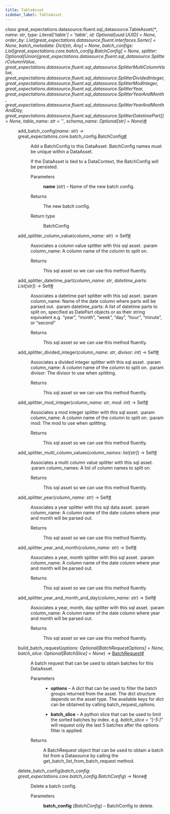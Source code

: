 ```yaml
---
title: TableAsset
sidebar_label: TableAsset
---
```



<section class="sphinx-api-doc" id="tableasset">

<dl class="py class">
<dt class="sig sig-object py" id="great_expectations.datasource.fluent.sql_datasource.TableAsset">
<em class="property"><span class="pre">class</span><span class="w"> </span></em><span class="sig-prename descclassname"><span class="pre">great_expectations.datasource.fluent.sql_datasource.</span></span><span class="sig-name descname"><span class="pre">TableAsset</span></span><span class="sig-paren">(</span><em class="sig-param"><span class="o"><span class="pre">*</span></span></em>, <em class="sig-param"><span class="n"><span class="pre">name</span></span><span class="p"><span class="pre">:</span></span><span class="w"> </span><span class="n"><span class="pre">str</span></span></em>, <em class="sig-param"><span class="n"><span class="pre">type</span></span><span class="p"><span class="pre">:</span></span><span class="w"> </span><span class="n"><span class="pre">Literal</span><span class="p"><span class="pre">[</span></span><span class="s"><span class="pre">'table'</span></span><span class="p"><span class="pre">]</span></span></span><span class="w"> </span><span class="o"><span class="pre">=</span></span><span class="w"> </span><span class="default_value"><span class="pre">'table'</span></span></em>, <em class="sig-param"><span class="n"><span class="pre">id</span></span><span class="p"><span class="pre">:</span></span><span class="w"> </span><span class="n"><span class="pre">Optional</span><span class="p"><span class="pre">[</span></span><span class="pre">uuid.UUID</span><span class="p"><span class="pre">]</span></span></span><span class="w"> </span><span class="o"><span class="pre">=</span></span><span class="w"> </span><span class="default_value"><span class="pre">None</span></span></em>, <em class="sig-param"><span class="n"><span class="pre">order_by</span></span><span class="p"><span class="pre">:</span></span><span class="w"> </span><span class="n"><span class="pre">List</span><span class="p"><span class="pre">[</span></span><span class="pre">great_expectations.datasource.fluent.interfaces.Sorter</span><span class="p"><span class="pre">]</span></span></span><span class="w"> </span><span class="o"><span class="pre">=</span></span><span class="w"> </span><span class="default_value"><span class="pre">None</span></span></em>, <em class="sig-param"><span class="n"><span class="pre">batch_metadata</span></span><span class="p"><span class="pre">:</span></span><span class="w"> </span><span class="n"><span class="pre">Dict</span><span class="p"><span class="pre">[</span></span><span class="pre">str</span><span class="p"><span class="pre">,</span></span><span class="w"> </span><span class="pre">Any</span><span class="p"><span class="pre">]</span></span></span><span class="w"> </span><span class="o"><span class="pre">=</span></span><span class="w"> </span><span class="default_value"><span class="pre">None</span></span></em>, <em class="sig-param"><span class="n"><span class="pre">batch_configs</span></span><span class="p"><span class="pre">:</span></span><span class="w"> </span><span class="n"><span class="pre">List</span><span class="p"><span class="pre">[</span></span><span class="pre">great_expectations.core.batch_config.BatchConfig</span><span class="p"><span class="pre">]</span></span></span><span class="w"> </span><span class="o"><span class="pre">=</span></span><span class="w"> </span><span class="default_value"><span class="pre">None</span></span></em>, <em class="sig-param"><span class="n"><span class="pre">splitter</span></span><span class="p"><span class="pre">:</span></span><span class="w"> </span><span class="n"><span class="pre">Optional</span><span class="p"><span class="pre">[</span></span><span class="pre">Union</span><span class="p"><span class="pre">[</span></span><span class="pre">great_expectations.datasource.fluent.sql_datasource.SplitterColumnValue</span><span class="p"><span class="pre">,</span></span><span class="w"> </span><span class="pre">great_expectations.datasource.fluent.sql_datasource.SplitterMultiColumnValue</span><span class="p"><span class="pre">,</span></span><span class="w"> </span><span class="pre">great_expectations.datasource.fluent.sql_datasource.SplitterDividedInteger</span><span class="p"><span class="pre">,</span></span><span class="w"> </span><span class="pre">great_expectations.datasource.fluent.sql_datasource.SplitterModInteger</span><span class="p"><span class="pre">,</span></span><span class="w"> </span><span class="pre">great_expectations.datasource.fluent.sql_datasource.SplitterYear</span><span class="p"><span class="pre">,</span></span><span class="w"> </span><span class="pre">great_expectations.datasource.fluent.sql_datasource.SplitterYearAndMonth</span><span class="p"><span class="pre">,</span></span><span class="w"> </span><span class="pre">great_expectations.datasource.fluent.sql_datasource.SplitterYearAndMonthAndDay</span><span class="p"><span class="pre">,</span></span><span class="w"> </span><span class="pre">great_expectations.datasource.fluent.sql_datasource.SplitterDatetimePart</span><span class="p"><span class="pre">]</span></span><span class="p"><span class="pre">]</span></span></span><span class="w"> </span><span class="o"><span class="pre">=</span></span><span class="w"> </span><span class="default_value"><span class="pre">None</span></span></em>, <em class="sig-param"><span class="n"><span class="pre">table_name</span></span><span class="p"><span class="pre">:</span></span><span class="w"> </span><span class="n"><span class="pre">str</span></span><span class="w"> </span><span class="o"><span class="pre">=</span></span><span class="w"> </span><span class="default_value"><span class="pre">''</span></span></em>, <em class="sig-param"><span class="n"><span class="pre">schema_name</span></span><span class="p"><span class="pre">:</span></span><span class="w"> </span><span class="n"><span class="pre">Optional</span><span class="p"><span class="pre">[</span></span><span class="pre">str</span><span class="p"><span class="pre">]</span></span></span><span class="w"> </span><span class="o"><span class="pre">=</span></span><span class="w"> </span><span class="default_value"><span class="pre">None</span></span></em><span class="sig-paren">)</span><a class="headerlink" href="#great_expectations.datasource.fluent.sql_datasource.TableAsset" title="Permalink to this definition">#</a></dt>
<dd><dl class="py method">
<dt class="sig sig-object py" id="great_expectations.datasource.fluent.sql_datasource.TableAsset.add_batch_config">
<span class="sig-name descname"><span class="pre">add_batch_config</span></span><span class="sig-paren">(</span><em class="sig-param"><span class="n"><span class="pre">name</span></span><span class="p"><span class="pre">:</span></span><span class="w"> </span><span class="n"><span class="pre">str</span></span></em><span class="sig-paren">)</span> <span class="sig-return"><span class="sig-return-icon">→</span> <span class="sig-return-typehint"><span class="pre">great_expectations.core.batch_config.BatchConfig</span></span></span><a class="headerlink" href="#great_expectations.datasource.fluent.sql_datasource.TableAsset.add_batch_config" title="Permalink to this definition">#</a></dt>
<dd><p>Add a BatchConfig to this DataAsset.
BatchConfig names must be unique within a DataAsset.</p>
<p>If the DataAsset is tied to a DataContext, the BatchConfig will be persisted.</p>
<dl class="field-list simple">
<dt class="field-odd">Parameters</dt>
<dd class="field-odd"><p><strong>name</strong> (<em>str</em>) – Name of the new batch config.</p>
</dd>
<dt class="field-even">Returns</dt>
<dd class="field-even"><p>The new batch config.</p>
</dd>
<dt class="field-odd">Return type</dt>
<dd class="field-odd"><p>BatchConfig</p>
</dd>
</dl>
</dd></dl>
<dl class="py method">
<dt class="sig sig-object py" id="great_expectations.datasource.fluent.sql_datasource.TableAsset.add_splitter_column_value">
<span class="sig-name descname"><span class="pre">add_splitter_column_value</span></span><span class="sig-paren">(</span><em class="sig-param"><span class="n"><span class="pre">column_name</span></span><span class="p"><span class="pre">:</span></span><span class="w"> </span><span class="n"><span class="pre">str</span></span></em><span class="sig-paren">)</span> <span class="sig-return"><span class="sig-return-icon">→</span> <span class="sig-return-typehint"><span class="pre">Self</span></span></span><a class="headerlink" href="#great_expectations.datasource.fluent.sql_datasource.TableAsset.add_splitter_column_value" title="Permalink to this definition">#</a></dt>
<dd><p>Associates a column value splitter with this sql asset.
:param column_name: A column name of the column to split on.</p>
<dl class="field-list simple">
<dt class="field-odd">Returns</dt>
<dd class="field-odd"><p>This sql asset so we can use this method fluently.</p>
</dd>
</dl>
</dd></dl>
<dl class="py method">
<dt class="sig sig-object py" id="great_expectations.datasource.fluent.sql_datasource.TableAsset.add_splitter_datetime_part">
<span class="sig-name descname"><span class="pre">add_splitter_datetime_part</span></span><span class="sig-paren">(</span><em class="sig-param"><span class="n"><span class="pre">column_name</span></span><span class="p"><span class="pre">:</span></span><span class="w"> </span><span class="n"><span class="pre">str</span></span></em>, <em class="sig-param"><span class="n"><span class="pre">datetime_parts</span></span><span class="p"><span class="pre">:</span></span><span class="w"> </span><span class="n"><span class="pre">List</span><span class="p"><span class="pre">[</span></span><span class="pre">str</span><span class="p"><span class="pre">]</span></span></span></em><span class="sig-paren">)</span> <span class="sig-return"><span class="sig-return-icon">→</span> <span class="sig-return-typehint"><span class="pre">Self</span></span></span><a class="headerlink" href="#great_expectations.datasource.fluent.sql_datasource.TableAsset.add_splitter_datetime_part" title="Permalink to this definition">#</a></dt>
<dd><p>Associates a datetime part splitter with this sql asset.
:param column_name: Name of the date column where parts will be parsed out.
:param datetime_parts: A list of datetime parts to split on, specified as DatePart objects or as their string equivalent e.g. “year”, “month”, “week”, “day”, “hour”, “minute”, or “second”</p>
<dl class="field-list simple">
<dt class="field-odd">Returns</dt>
<dd class="field-odd"><p>This sql asset so we can use this method fluently.</p>
</dd>
</dl>
</dd></dl>
<dl class="py method">
<dt class="sig sig-object py" id="great_expectations.datasource.fluent.sql_datasource.TableAsset.add_splitter_divided_integer">
<span class="sig-name descname"><span class="pre">add_splitter_divided_integer</span></span><span class="sig-paren">(</span><em class="sig-param"><span class="n"><span class="pre">column_name</span></span><span class="p"><span class="pre">:</span></span><span class="w"> </span><span class="n"><span class="pre">str</span></span></em>, <em class="sig-param"><span class="n"><span class="pre">divisor</span></span><span class="p"><span class="pre">:</span></span><span class="w"> </span><span class="n"><span class="pre">int</span></span></em><span class="sig-paren">)</span> <span class="sig-return"><span class="sig-return-icon">→</span> <span class="sig-return-typehint"><span class="pre">Self</span></span></span><a class="headerlink" href="#great_expectations.datasource.fluent.sql_datasource.TableAsset.add_splitter_divided_integer" title="Permalink to this definition">#</a></dt>
<dd><p>Associates a divided integer splitter with this sql asset.
:param column_name: A column name of the column to split on.
:param divisor: The divisor to use when splitting.</p>
<dl class="field-list simple">
<dt class="field-odd">Returns</dt>
<dd class="field-odd"><p>This sql asset so we can use this method fluently.</p>
</dd>
</dl>
</dd></dl>
<dl class="py method">
<dt class="sig sig-object py" id="great_expectations.datasource.fluent.sql_datasource.TableAsset.add_splitter_mod_integer">
<span class="sig-name descname"><span class="pre">add_splitter_mod_integer</span></span><span class="sig-paren">(</span><em class="sig-param"><span class="n"><span class="pre">column_name</span></span><span class="p"><span class="pre">:</span></span><span class="w"> </span><span class="n"><span class="pre">str</span></span></em>, <em class="sig-param"><span class="n"><span class="pre">mod</span></span><span class="p"><span class="pre">:</span></span><span class="w"> </span><span class="n"><span class="pre">int</span></span></em><span class="sig-paren">)</span> <span class="sig-return"><span class="sig-return-icon">→</span> <span class="sig-return-typehint"><span class="pre">Self</span></span></span><a class="headerlink" href="#great_expectations.datasource.fluent.sql_datasource.TableAsset.add_splitter_mod_integer" title="Permalink to this definition">#</a></dt>
<dd><p>Associates a mod integer splitter with this sql asset.
:param column_name: A column name of the column to split on.
:param mod: The mod to use when splitting.</p>
<dl class="field-list simple">
<dt class="field-odd">Returns</dt>
<dd class="field-odd"><p>This sql asset so we can use this method fluently.</p>
</dd>
</dl>
</dd></dl>
<dl class="py method">
<dt class="sig sig-object py" id="great_expectations.datasource.fluent.sql_datasource.TableAsset.add_splitter_multi_column_values">
<span class="sig-name descname"><span class="pre">add_splitter_multi_column_values</span></span><span class="sig-paren">(</span><em class="sig-param"><span class="n"><span class="pre">column_names</span></span><span class="p"><span class="pre">:</span></span><span class="w"> </span><span class="n"><span class="pre">list</span><span class="p"><span class="pre">[</span></span><span class="pre">str</span><span class="p"><span class="pre">]</span></span></span></em><span class="sig-paren">)</span> <span class="sig-return"><span class="sig-return-icon">→</span> <span class="sig-return-typehint"><span class="pre">Self</span></span></span><a class="headerlink" href="#great_expectations.datasource.fluent.sql_datasource.TableAsset.add_splitter_multi_column_values" title="Permalink to this definition">#</a></dt>
<dd><p>Associates a multi column value splitter with this sql asset.
:param column_names: A list of column names to split on.</p>
<dl class="field-list simple">
<dt class="field-odd">Returns</dt>
<dd class="field-odd"><p>This sql asset so we can use this method fluently.</p>
</dd>
</dl>
</dd></dl>
<dl class="py method">
<dt class="sig sig-object py" id="great_expectations.datasource.fluent.sql_datasource.TableAsset.add_splitter_year">
<span class="sig-name descname"><span class="pre">add_splitter_year</span></span><span class="sig-paren">(</span><em class="sig-param"><span class="n"><span class="pre">column_name</span></span><span class="p"><span class="pre">:</span></span><span class="w"> </span><span class="n"><span class="pre">str</span></span></em><span class="sig-paren">)</span> <span class="sig-return"><span class="sig-return-icon">→</span> <span class="sig-return-typehint"><span class="pre">Self</span></span></span><a class="headerlink" href="#great_expectations.datasource.fluent.sql_datasource.TableAsset.add_splitter_year" title="Permalink to this definition">#</a></dt>
<dd><p>Associates a year splitter with this sql data asset.
:param column_name: A column name of the date column where year and month will be parsed out.</p>
<dl class="field-list simple">
<dt class="field-odd">Returns</dt>
<dd class="field-odd"><p>This sql asset so we can use this method fluently.</p>
</dd>
</dl>
</dd></dl>
<dl class="py method">
<dt class="sig sig-object py" id="great_expectations.datasource.fluent.sql_datasource.TableAsset.add_splitter_year_and_month">
<span class="sig-name descname"><span class="pre">add_splitter_year_and_month</span></span><span class="sig-paren">(</span><em class="sig-param"><span class="n"><span class="pre">column_name</span></span><span class="p"><span class="pre">:</span></span><span class="w"> </span><span class="n"><span class="pre">str</span></span></em><span class="sig-paren">)</span> <span class="sig-return"><span class="sig-return-icon">→</span> <span class="sig-return-typehint"><span class="pre">Self</span></span></span><a class="headerlink" href="#great_expectations.datasource.fluent.sql_datasource.TableAsset.add_splitter_year_and_month" title="Permalink to this definition">#</a></dt>
<dd><p>Associates a year, month splitter with this sql asset.
:param column_name: A column name of the date column where year and month will be parsed out.</p>
<dl class="field-list simple">
<dt class="field-odd">Returns</dt>
<dd class="field-odd"><p>This sql asset so we can use this method fluently.</p>
</dd>
</dl>
</dd></dl>
<dl class="py method">
<dt class="sig sig-object py" id="great_expectations.datasource.fluent.sql_datasource.TableAsset.add_splitter_year_and_month_and_day">
<span class="sig-name descname"><span class="pre">add_splitter_year_and_month_and_day</span></span><span class="sig-paren">(</span><em class="sig-param"><span class="n"><span class="pre">column_name</span></span><span class="p"><span class="pre">:</span></span><span class="w"> </span><span class="n"><span class="pre">str</span></span></em><span class="sig-paren">)</span> <span class="sig-return"><span class="sig-return-icon">→</span> <span class="sig-return-typehint"><span class="pre">Self</span></span></span><a class="headerlink" href="#great_expectations.datasource.fluent.sql_datasource.TableAsset.add_splitter_year_and_month_and_day" title="Permalink to this definition">#</a></dt>
<dd><p>Associates a year, month, day splitter with this sql asset.
:param column_name: A column name of the date column where year and month will be parsed out.</p>
<dl class="field-list simple">
<dt class="field-odd">Returns</dt>
<dd class="field-odd"><p>This sql asset so we can use this method fluently.</p>
</dd>
</dl>
</dd></dl>
<dl class="py method">
<dt class="sig sig-object py" id="great_expectations.datasource.fluent.sql_datasource.TableAsset.build_batch_request">
<span class="sig-name descname"><span class="pre">build_batch_request</span></span><span class="sig-paren">(</span><em class="sig-param"><span class="n"><span class="pre">options</span></span><span class="p"><span class="pre">:</span></span><span class="w"> </span><span class="n"><span class="pre">Optional</span><span class="p"><span class="pre">[</span></span><span class="pre">BatchRequestOptions</span><span class="p"><span class="pre">]</span></span></span><span class="w"> </span><span class="o"><span class="pre">=</span></span><span class="w"> </span><span class="default_value"><span class="pre">None</span></span></em>, <em class="sig-param"><span class="n"><span class="pre">batch_slice</span></span><span class="p"><span class="pre">:</span></span><span class="w"> </span><span class="n"><span class="pre">Optional</span><span class="p"><span class="pre">[</span></span><span class="pre">BatchSlice</span><span class="p"><span class="pre">]</span></span></span><span class="w"> </span><span class="o"><span class="pre">=</span></span><span class="w"> </span><span class="default_value"><span class="pre">None</span></span></em><span class="sig-paren">)</span> <span class="sig-return"><span class="sig-return-icon">→</span> <span class="sig-return-typehint"><a class="reference internal" href="https://docs.greatexpectations.io/docs/reference/api/core/batch/BatchRequest_class#great_expectations.core.batch.BatchRequest" title="great_expectations.core.batch.BatchRequest"><span class="pre">BatchRequest</span></a></span></span><a class="headerlink" href="#great_expectations.datasource.fluent.sql_datasource.TableAsset.build_batch_request" title="Permalink to this definition">#</a></dt>
<dd><p>A batch request that can be used to obtain batches for this DataAsset.</p>
<dl class="field-list simple">
<dt class="field-odd">Parameters</dt>
<dd class="field-odd"><ul class="simple">
<li><p><strong>options</strong> – A dict that can be used to filter the batch groups returned from the asset.
The dict structure depends on the asset type. The available keys for dict can be obtained by
calling batch_request_options.</p></li>
<li><p><strong>batch_slice</strong> – A python slice that can be used to limit the sorted batches by index.
e.g. <cite>batch_slice = “[-5:]”</cite> will request only the last 5 batches after the options filter is applied.</p></li>
</ul>
</dd>
<dt class="field-even">Returns</dt>
<dd class="field-even"><p>A BatchRequest object that can be used to obtain a batch list from a Datasource by calling the
get_batch_list_from_batch_request method.</p>
</dd>
</dl>
</dd></dl>
<dl class="py method">
<dt class="sig sig-object py" id="great_expectations.datasource.fluent.sql_datasource.TableAsset.delete_batch_config">
<span class="sig-name descname"><span class="pre">delete_batch_config</span></span><span class="sig-paren">(</span><em class="sig-param"><span class="n"><span class="pre">batch_config</span></span><span class="p"><span class="pre">:</span></span><span class="w"> </span><span class="n"><span class="pre">great_expectations.core.batch_config.BatchConfig</span></span></em><span class="sig-paren">)</span> <span class="sig-return"><span class="sig-return-icon">→</span> <span class="sig-return-typehint"><span class="pre">None</span></span></span><a class="headerlink" href="#great_expectations.datasource.fluent.sql_datasource.TableAsset.delete_batch_config" title="Permalink to this definition">#</a></dt>
<dd><p>Delete a batch config.</p>
<dl class="field-list simple">
<dt class="field-odd">Parameters</dt>
<dd class="field-odd"><p><strong>batch_config</strong> (<em>BatchConfig</em>) – BatchConfig to delete.</p>
</dd>
</dl>
</dd></dl>
</dd></dl>
</section>